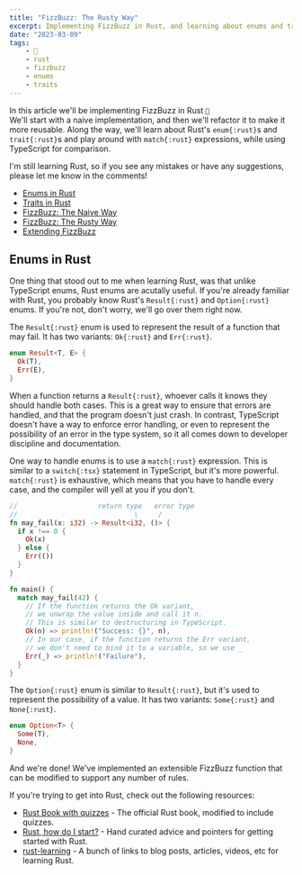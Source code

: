```yaml
---
title: "FizzBuzz: The Rusty Way"
excerpt: Implementing FizzBuzz in Rust, and learning about enums and traits along the way.
date: "2023-03-09"
tags:
    - 🦀
    - rust
    - fizzbuzz
    - enums
    - traits
---
```


In this article we'll be implementing FizzBuzz in Rust `🦀`  
We'll start with a naive implementation, and then we'll refactor it to make it more reusable. Along the way, we'll learn about Rust's `enum{:rust}`s and `trait{:rust}`s and play around with `match{:rust}` expressions, while using TypeScript for comparison.

I'm still learning Rust, so if you see any mistakes or have any suggestions, please let me know in the comments!

-   [Enums in Rust](#enums-in-rust)
-   [Traits in Rust](#traits-in-rust)
-   [FizzBuzz: The Naive Way](#fizzbuzz-the-naive-way)
-   [FizzBuzz: The Rusty Way](#fizzbuzz-the-rusty-way)
-   [Extending FizzBuzz](#extending-fizzbuzz)

## Enums in Rust

One thing that stood out to me when learning Rust, was that unlike TypeScript enums, Rust enums are acutally useful.
If you're already familiar with Rust, you probably know Rust's `Result{:rust}` and `Option{:rust}` enums. If you're not, don't worry, we'll go over them right now.

The `Result{:rust}` enum is used to represent the result of a function that may fail. It has two variants: `Ok{:rust}` and `Err{:rust}`.

```rust
enum Result<T, E> {
  Ok(T),
  Err(E),
}
```

When a function returns a `Result{:rust}`, whoever calls it knows they should handle both cases. This is a great way to ensure that errors are handled, and that the program doesn't just crash. In contrast, TypeScript doesn't have a way to enforce error handling, or even to represent the possibility of an error in the type system, so it all comes down to developer discipline and documentation.

One way to handle enums is to use a `match{:rust}` expression. This is similar to a `switch{:tsx}` statement in TypeScript, but it's more powerful. `match{:rust}` is exhaustive, which means that you have to handle every case, and the compiler will yell at you if you don't.

```rust showLineNumbers /i32/2 /()/1
//                    return type   error type
//                             \     /
fn may_fail(x: i32) -> Result<i32, ()> {
  if x !== 0 {
    Ok(x)
  } else {
    Err(())
  }
}

fn main() {
  match may_fail(42) {
    // If the function returns the Ok variant,
    // we unwrap the value inside and call it n.
    // This is similar to destructuring in TypeScript.
    Ok(n) => println!("Success: {}", n),
    // In our case, if the function returns the Err variant,
    // we don't need to bind it to a variable, so we use _
    Err(_) => println!("Failure"),
  }
}
```

The `Option{:rust}` enum is similar to `Result{:rust}`, but it's used to represent the possibility of a value. It has two variants: `Some{:rust}` and `None{:rust}`.

```rust
enum Option<T> {
  Some(T),
  None,
}
```

And we're done! We've implemented an extensible FizzBuzz function that can be modified to support any number of rules.

If you're trying to get into Rust, check out the following resources:

-   [Rust Book with quizzes](https://rust-book.cs.brown.edu/) - The official Rust book, modified to include quizzes.
-   [Rust, how do I start?](https://github.com/jondot/rust-how-do-i-start) - Hand curated advice and pointers for getting started with Rust.
-   [rust-learning](https://github.com/ctjhoa/rust-learning) - A bunch of links to blog posts, articles, videos, etc for learning Rust.
